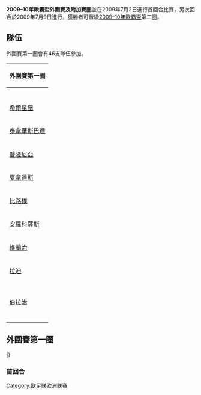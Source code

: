 {{多個問題|
{{expand|time=2010-04-09T04:24:07+00:00}}
{{intromissing|time=2010-04-09T04:24:07+00:00}}
}}
'''2009–10年歐霸盃外圍賽及附加賽圈'''並在2009年7月2日進行首回合比賽，另次回合於2009年7月9日進行，獲勝者可晉級[[2009–10年歐霸盃|2009–10年歐霸盃]]第二圈。

== 隊伍 ==
外圍賽第一圈會有46支隊伍參加。
{| class="wikitable" style="width: 60%; font-size: 90%"
|-
!colspan="4"|外圍賽第一圈
|-
|{{flagicon|ISR}} {{link-en|Bnei Yehuda Tel Aviv F.C|Bnei Yehuda Tel Aviv F.C.}}
|{{flagicon|MDA}} [[基希訥烏野牛足球俱樂部|森布魯]]
|{{flagicon|AZE}} {{link-en|FK Simurq Zaqatala|FK Simurq Zaqatala}}
|{{flagicon|FRO}} [[B36托爾斯港|B36拖錫雲]]
|-
|{{flagicon|SWE}} [[赫爾辛堡IF|希爾星堡]]
|{{flagicon|IRL}} [[斯萊戈流浪者足球俱樂部|斯萊戈]]
|{{flagicon|ALB}} [[維拉斯尼亞足球會|維拉斯尼亞]]
|{{flagicon|FRO}} [[NSI魯納維克|NSI雲拿域克]]
|-
|{{flagicon|SVK}} [[特納瓦斯巴達足球俱樂部|泰拿華斯巴達]]
|{{flagicon|MKD}} [[雷諾瓦足球俱樂部|連諾華]]
|{{flagicon|ALB}} [[地拉那戴拿模體育會|地拉拿戴拿模]]
|{{flagicon|LUX}} [[凱爾耶恩足球俱樂部|卡爾贊]]
|-
|{{flagicon|POL}} [[華沙波蘭人足球俱樂部|普隆尼亞]]
|{{flagicon|ISL}} [[凯夫拉维克足球俱乐部|基夫拿維克]]
|{{flagicon|ARM}} [[米卡足球俱乐部|米卡]]
|{{flagicon|LUX}} [[格雷文马赫体育俱乐部|基雲馬查]]
|-
|{{flagicon|HUN}} [[松博特海伊足球俱樂部|夏拿達斯]]
|{{flagicon|ISL}} [[弗拉姆足球俱樂部|法南雷克查域克]]
|{{flagicon|ARM}} [[班蘭特斯足球會|班南特斯]]
|{{flagicon|MLT}} [[比爾基爾卡拉足球俱樂部|拜基卡拉]]
|-
|{{flagicon|CRO}} [[斯拉文貝魯波足球俱樂部|比路樸]]
|{{flagicon|GEO}} [[鲁斯塔维金属足球俱乐部|奧林比]]
|{{flagicon|KAZ}} [[巴甫洛达尔额尔齐斯足球俱乐部|艾迪殊]]
|{{flagicon|MLT}} [[瓦萊塔足球俱樂部|華列達]]
|-
|{{flagicon|CYP}} [[阿諾索西斯足球俱樂部|安羅科薩斯]]
|{{flagicon|GEO}} [[泽斯塔波尼足球俱乐部|錫斯達方尼]]
|{{flagicon|KAZ}} {{link-en|奧基捷佩斯|FC Okzhetpes}}
|{{flagicon|MNE}} [[布杜克諾斯特足球俱樂部|樸高利卡]]
|-
|{{flagicon|SVN}} [[韋萊涅魯達足球俱樂部|維蘭治]]
|{{flagicon|BLR}} [[明斯克戴拿模足球會|明斯克戴拿模]]
|{{flagicon|NIR}} [[連菲特足球俱樂部|連菲特]]
|{{flagicon|MNE}} [[尼克希奇足球俱樂部|蘇積斯卡]]
|-
|{{flagicon|FIN}} [[拉赫蒂足球俱樂部|拉迪]]
|{{flagicon|BLR}} [[米茲里波足球俱樂部|MTZ列普]]
|{{flagicon|NIR}} {{link-en|里斯布恩造酒廠|Lisburn Distillery F.C.}}
|{{flagicon|NOR}} [[洛辛堡足球會|洛辛堡]]
|-
|{{flagicon|LVA}} {{link-en|甸拿堡|Dinaburg FC}}
|{{flagicon|EST}} [[納爾瓦足球俱樂部|拿華]]
|{{flagicon|WAL}} [[拉內利足球俱樂部|拉尼利]]
|{{flagicon|DEN}} [[兰讷斯足球俱乐部|蘭達斯]]
|-
|{{flagicon|BIH}} [[希羅基布里耶格足球俱樂部|伯拉治]]
|{{flagicon|EST}} [[卡里魯足球俱樂部|諾米卡祖]]
|{{flagicon|WAL}} [[新聖人足球俱樂部|新聖人]]
|{{flagicon|SCO}} [[馬瑟韋爾足球俱樂部|馬瑟韋爾]]
|-
|{{flagicon|LTU}} {{link-en|維特拉|FK Vėtra}}
|{{flagicon|AZE}} {{link-en|英特巴基|FC Inter Baku}}
|
|
|}

== 外圍賽第一圈 ==
{{TwoLegStart}}
{{TwoLegResult|[[尼克希奇足球俱樂部|蘇積斯卡]]|MNE|2–3|'''[[米茲里波足球俱樂部|MTZ列普]]'''|BLR|1–1|1–2{{aet}}}}
{{TwoLegResult|'''[[拉赫蒂足球俱樂部|拉迪]]'''|FIN|4–3|[[地拉那戴拿模體育會|地拉拿戴拿模]]|ALB|4–1|0–2}}
{{TwoLegResult|[[格雷文马赫体育俱乐部|基雲馬查]]|LUX|0–6|'''{{link-en|維特拉|FK Vėtra}}'''|LTU|0–3|0–3}}
{{TwoLegResult|[[NSI魯納維克|NSI雲拿域克]]|FRO|1–6|'''[[洛辛堡足球會|洛辛堡]]'''|NOR|0–3|1–3}}
{{TwoLegResult|'''[[松博特海伊足球俱樂部|夏拿達斯]]'''|HUN|2–2{{agr}}|[[巴甫洛达尔额尔齐斯足球俱乐部|艾迪殊]]|KAZ|1–0|1–2}}
{{TwoLegResult|[[斯萊戈流浪者足球俱樂部|斯萊戈]]|IRL|2–3|'''[[維拉斯尼亞足球會|維拉斯尼亞]]'''|ALB|1–2|1–1}}
{{TwoLegResult|'''[[鲁斯塔维金属足球俱乐部|奧林比]]'''|GEO|4–0|[[B36托爾斯港|B36拖錫雲]]|FRO|2–0|2–0}}
{{TwoLegResult|'''[[阿諾索西斯足球俱樂部|安羅科薩斯]]'''|CYP|7–1|[[凱爾耶恩足球俱樂部|卡爾贊]]|LUX|5–0|2–1}}
{{TwoLegResult|'''[[斯拉文貝魯波足球俱樂部|比路樸]]'''|CRO|1–0|[[比爾基爾卡拉足球俱樂部|拜基卡拉]]|MLT|1–0|0–0}}
{{TwoLegResult|'''[[基希訥烏野牛足球俱樂部|森布魯]]'''|MDA|3–2|{{link-en|奧基捷佩斯|FC Okzhetpes}}|KAZ|1–2|2–0}}
{{TwoLegResult|{{link-en|里斯布恩造酒廠|Lisburn Distillery F.C.}}|NIR|1–11|'''[[泽斯塔波尼足球俱乐部|錫斯達方尼]]'''|GEO|1–5|0–6}}
{{TwoLegResult|'''[[赫爾辛堡IF|希爾星堡]]'''|SWE|4–2|[[米卡足球俱乐部|米卡]]|ARM|3–1|1–1}}
{{TwoLegResult|'''[[瓦萊塔足球俱樂部|華列達]]'''|MLT|5–2|[[凯夫拉维克足球俱乐部|基夫拿維克]]|ISL|3–0|2–2}}
{{TwoLegResult|'''{{link-en|甸拿堡|Dinaburg FC}}'''|LVA|2–1|[[卡里魯足球俱樂部|諾米卡祖]]|EST|2–1|0–0}}
{{TwoLegResult|[[布杜克諾斯特足球俱樂部|樸高利卡]]|MNE|1–2|'''[[華沙波蘭人足球俱樂部|普隆尼亞]]'''|POL|0–2|1–0}}
{{TwoLegResult|[[納爾瓦足球俱樂部|拿華]]|EST|1–6|'''[[韋萊涅魯達足球俱樂部|維蘭治]]'''|SVN|0–3|1–3}}
{{TwoLegResult|'''[[馬瑟韋爾足球俱樂部|馬瑟韋爾]]'''|SCO|3–1|[[拉內利足球俱樂部|拉尼利]]|WAL|0–1|3–0}}
{{TwoLegResult|[[班蘭特斯足球會|班南特斯]]|ARM|1–2|'''[[希羅基布里耶格足球俱樂部|伯拉治]]'''|BIH|0–2|1–0}}
{{TwoLegResult|'''[[特納瓦斯巴達足球俱樂部|泰拿華斯巴達]]'''|SVK|5–2|{{link-en|英特巴基|FC Inter Baku}}|AZE|2–1|3–1}}
{{TwoLegResult|'''[[明斯克戴拿模足球會|明斯克戴拿模]]'''|BLR|3–2|[[雷諾瓦足球俱樂部|連諾華]]|MKD|2–1|1–1}}
{{TwoLegResult|'''[[兰讷斯足球俱乐部|蘭達斯]]'''|DEN|7–0|[[連菲特足球俱樂部|連菲特]]|NIR|4–0|3–0}}
{{TwoLegResult|{{link-en|FK Simurq Zaqatala|FK Simurq Zaqatala}}|AZE|0–4|'''{{link-en|Bnei Yehuda Tel Aviv F.C.|Bnei Yehuda Tel Aviv F.C.}}'''|ISR|0–1|0–3}}
{{TwoLegResult|'''[[弗拉姆足球俱樂部|法南雷克查域克]]'''|ISL|4–2|[[新聖人足球俱樂部|新聖人]]|WAL|2–1|2–1}}
|}

=== 首回合 ===
<div id="奧林比 v B36拖錫雲">{{footballbox
|date=2009年7月2日
|time=15:30 [[UTC+4|UTC+4]]
|team1=[[鲁斯塔维金属足球俱乐部|奧林比]] {{flagicon|GEO}}  
|score=2 – 0
|report=[http://www.uefa.com/uefaeuropaleague/matches/season=2010/round=2000033/match=2000495/index.html 報導]  
|team2={{flagicon|FRO}} [[B36托爾斯港|B36拖錫雲]]  
|goals1={{link-en|Giorgi Megreladze|Giorgi Megreladze}} {{goal|10||88}} 
|goals2=
|stadium={{link-en|波蘭迪|Poladi}}, [[魯斯塔維|魯斯塔維]]  
|attendance=
|referee= 古查（{{nfa|KAZ}}） }}

<div id="甸拿堡 v 諾米卡祖">{{footballbox
|date=2009年7月2日
|time=17:00 [[UTC+3|UTC+3]]
|team1={{link-en|甸拿堡|Dinaburg FC}} {{flagicon|LVA}}  
|score=2 – 1
|report=[http://www.uefa.com/uefaeuropaleague/matches/season=2010/round=2000033/match=2000502/index.html 報導]  
|team2={{flagicon|EST}} [[卡里魯足球俱樂部|諾米卡祖]]  
|goals1={{lang|en|阿弗勒斯祖雲斯}} {{goal|63}}<br/>{{lang|en|古徹斯維利}} {{goal|90+4}}
|goals2={{lang|en|麥基哈維斯達}} {{goal|90+2}}
|stadium=[[道加瓦河|道加瓦]], [[陶格夫匹尔斯|陶格夫匹爾斯]]  
|referee= 吉爾（{{nfa|POL}}） }}

<div id="班南特斯 v 伯拉治">{{footballbox
|date=2009年7月2日
|time=17:00 [[UTC+4|UTC+4]]
|team1=[[班蘭特斯足球會|班南特斯]] {{flagicon|ARM}}  
|score=0 – 2
|report=[http://www.uefa.com/uefaeuropaleague/matches/season=2010/round=2000033/match=2000506/index.html 報導]  
|team2={{flagicon|BIH}} [[希羅基布里耶格足球俱樂部|伯拉治]]  
|goals1=
|goals2={{link-en|伊万科維奇|Jure Ivanković}} {{goal|40}}<br/>{{lang|en|杜爾吉斯}} {{goal|65}}
|stadium={{link-en|維茲根薩吉亞共和國體育場|Vazgen Sargsyan Republican Stadium}}, [[葉里溫|伊里溫]]  
|attendance=
|referee= {{link-en|伊列克|Jilek}}（{{nfa|CZE}}） }}

<div id="蘇積斯卡 v 蒙格蘭">{{footballbox
|date=2009年7月2日
|time=17:30 [[UTC+2|UTC+2]]
|team1=[[尼克希奇足球俱樂部|蘇積斯卡]] {{flagicon|MNE}}  
|score=1 – 1
|report=[http://www.uefa.com/uefaeuropaleague/matches/season=2010/round=2000033/match=2000489/index.html 報導]  
|team2={{flagicon|BLR}} [[米茲里波足球俱樂部|MTZ列普]]  
|goals1={{lang|en|麥積杜雲}} {{goal|48}}
|goals2={{link-en|Anton Bubnov|Anton Bubnov}} {{goal|78}} 
|stadium={{lang|en|格斯基}}, [[尼克希奇|尼克希奇]]  
|attendance=
|referee={{lang|en|阿米爾哈尼揚}}（{{nfa|ARM}}） }}
[[Category:欧足联欧洲联赛|Category:欧足联欧洲联赛]]